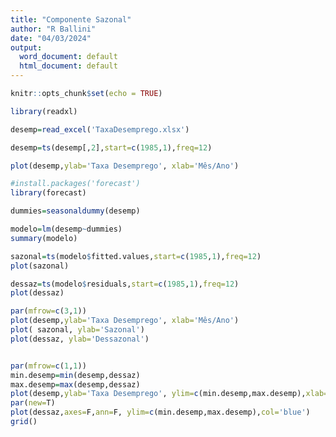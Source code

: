 ```yaml
---
title: "Componente Sazonal"
author: "R Ballini"
date: "04/03/2024"
output:
  word_document: default
  html_document: default
---
```


```r
knitr::opts_chunk$set(echo = TRUE)
```

```r
library(readxl)

desemp=read_excel('TaxaDesemprego.xlsx')

desemp=ts(desemp[,2],start=c(1985,1),freq=12)

plot(desemp,ylab='Taxa Desemprego', xlab='Mês/Ano')

```

```r
#install.packages('forecast')
library(forecast)

dummies=seasonaldummy(desemp)

modelo=lm(desemp~dummies)
summary(modelo)

sazonal=ts(modelo$fitted.values,start=c(1985,1),freq=12)
plot(sazonal)

dessaz=ts(modelo$residuals,start=c(1985,1),freq=12)
plot(dessaz)

par(mfrow=c(3,1))
plot(desemp,ylab='Taxa Desemprego', xlab='Mês/Ano')
plot( sazonal, ylab='Sazonal')
plot(dessaz, ylab='Dessazonal')


par(mfrow=c(1,1))
min.desemp=min(desemp,dessaz)
max.desemp=max(desemp,dessaz)
plot(desemp,ylab='Taxa Desemprego', ylim=c(min.desemp,max.desemp),xlab='Mês/Ano')
par(new=T)
plot(dessaz,axes=F,ann=F, ylim=c(min.desemp,max.desemp),col='blue')
grid()
```




